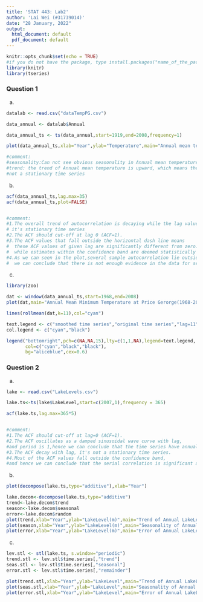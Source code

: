 ```yaml
---
title: 'STAT 443: Lab2'
author: 'Lai Wei (#31739014)'
date: "28 January, 2022"
output:
  html_document: default
  pdf_document: default
---
```


```r
knitr::opts_chunk$set(echo = TRUE)
#if you do not have the package, type install.packages("name_of_the_package")
library(knitr)
library(tseries)
```

### Question 1

(a) 

```r
datalab <- read.csv("dataTempPG.csv")

data_annual <- datalab$Annual

data_annual_ts <- ts(data_annual,start=1919,end=2008,frequency=1)

plot(data_annual_ts,xlab="Year",ylab="Temperature",main="Annual mean temperature")

#comment:
#seasonality:Can not see obvious seasonality in Annual mean temperature.
#trend: the trend of Annual mean temperature is upward, which means the annual mean temperature is increasing 
#not a stationary time series
```


(b)

```r

acf(data_annual_ts,lag.max=35)
acf(data_annual_ts,plot=FALSE)


#comment:
#1.The overall trend of autocorrelation is decaying while the lag value is going larger, we can conclude that 
# it's stationary time series
#2.The ACF should cut-off at lag 0 (ACF=1).
#3.The ACF values that fall outside the horizontal dash line means 
#  these ACF values of given lag are significantly different from zero. 
#  while estimates within the confidence band are deemed statistically insignificant from zero.
#4.As we can seen in the plot,several sample autocorrelation lie outside the confidence band,
#  we can conclude that there is not enough evidence in the data for serial correlation at a given lag.

```


(c)

```r

library(zoo)

dat <- window(data_annual_ts,start=1968,end=2008)
plot(dat,main="Annual Mean Minimum Temperature at Price Gerorge(1968-2008)",xlab="Year",ylab="Temperature(Celsius)")

lines(rollmean(dat,k=11),col="cyan")

text.legend <- c("smoothed time series","original time series","lag=11")
col.legend <- c("cyan","black")

legend("bottomright",pch=c(NA,NA,15),lty=c(1,1,NA),legend=text.legend,
       col=c("cyan","black","black"),
       bg="aliceblue",cex=0.6)
```


### Question 2

(a) 

```r

lake <- read.csv("LakeLevels.csv")

lake.ts<-ts(lake$LakeLevel,start=c(2007,1),frequency = 365)

acf(lake.ts,lag.max=365*5)


#comment:
#1.The ACF should cut-off at lag=0 (ACF=1).
#2.The ACF oscillates as a damped sinusoidal wave curve with lag,
#and period is 1,hence we can conclude that the time series have annual seasonality.
#3.The ACF decay with lag, it's not a stationary time series.
#4.Most of the ACF values fall outside the confidence band,
#and hence we can conclude that the serial correlation is significant at given lag.

```


(b)

```r

plot(decompose(lake.ts,type="additive"),xlab="Year")

lake.decom<-decompose(lake.ts,type="additive")
trend<-lake.decom$trend
season<-lake.decom$seasonal
error<-lake.decom$random
plot(trend,xlab="Year",ylab="LakeLevel(m)",main="Trend of Annual LakeLevel")
plot(season,xlab="Year",ylab="LakeLevel(m)",main="Seasonality of Annual LakeLevel")
plot(error,xlab="Year",ylab="LakeLevel(m)",main="Error of Annual LakeLevel")


```


(c)

```r

lev.stl <- stl(lake.ts, s.window="periodic")
trend.stl <- lev.stl$time.series[,"trend"]
seas.stl <- lev.stl$time.series[,"seasonal"]
error.stl <- lev.stl$time.series[,"remainder"]

plot(trend.stl,xlab="Year",ylab="LakeLevel",main="Trend of Annual LakeLevel")
plot(seas.stl,xlab="Year",ylab="LakeLevel",main="Seasonality of Annual LakeLevel")
plot(error.stl,xlab="Year",ylab="LakeLevel",main="Error of Annual LakeLevel")



```

